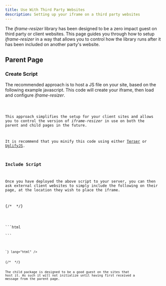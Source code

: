 ```yaml
---
title: Use With Third Party Websites
description: Setting up your iframe on a third party websites
---
```




The _iframe-resizer_ library has been designed to be a zero impact guest on third party or client websites.
This page guides you through how to setup _iframe-resizer_ in a way that allows you to control how the library
runs after it has been included on another party's website.

## Parent Page

### Create Script
The recommended approach is to host a JS file on your site, based on the following example javascript. 
This code will create your iframe, then load and configure _iframe-resizer_.

<Code lang="ts" title="load-iframe.js" code={loader} />

This approach simplifies the setup for your client sites and allows you to control the version of 
_iframe-resizer_ in use on both the parent and child pages in the future.

It is recommend that you minify this code using either [Terser](https://terser.org/) or 
[UglifyJS](https://skalman.github.io/UglifyJS-online/).

### Include Script

Once you have deployed the above script to your server, you can then ask external client websites
to simply include the following on their page, at the location they wish to place the iframe.

{/* <!-- prettier-ignore-start --> */}

<Tabs>
  <TabItem label="HTML">
```html
<script async src="https://your-domain.com/load-iframe.js">
```
  </TabItem>

</Tabs>
{/* <!-- prettier-ignore-end --> */}
 This will then create the iframe and configure _iframe-resizer_ on their page.

## Child Page

When displaying a third party iframe on your own site. You just need to ask the provider to include the child package 
anywhere on each of their webpages that you are displaying in your iframe. This can be either from your website, or 
_jsDeliver_. Self hosting this script has the advantage that you can upgrade to a future version without having to
have the other party make changes to their site.

{/* <!-- prettier-ignore-start --> */}

<Tabs>
  <TabItem label="HTML">
```html
<script
  async  
  src="https://your-site.com/node_modules/@iframe-resizer/child/index.umd.js"
></script>
```
  </TabItem>
  <TabItem label="jsDeliver CDN">
<Code code={`
<script
  async
  src="https://cdn.jsdelivr.net/npm/@iframe-resizer/child@${VERSION}"
></script>
`} lang="html" />
  </TabItem>
</Tabs>
{/* <!-- prettier-ignore-end --> */}

The child package is designed to be a good guest on the sites that host it. As such it will not initialize until
having first received a message from the parent page.

<FeedbackComponent />
